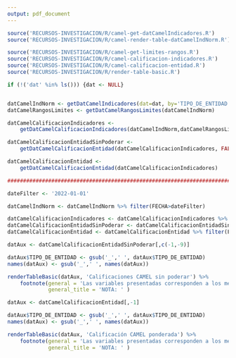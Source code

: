 ```yaml
---
output: pdf_document
---
```


<!-- FUNCIONES NECESARIAS -->
```r
source('RECURSOS-INVESTIGACION/R/camel-get-datCamelIndicadores.R')
source('RECURSOS-INVESTIGACION/R/camel-render-table-datCamelIndNorm.R')

source('RECURSOS-INVESTIGACION/R/camel-get-limites-rangos.R')
source('RECURSOS-INVESTIGACION/R/camel-calificacion-indicadores.R')
source('RECURSOS-INVESTIGACION/R/camel-calificacion-entidad.R')
source('RECURSOS-INVESTIGACION/R/render-table-basic.R')

if (!('dat' %in% ls())) {dat <- NULL}


datCamelIndNorm <- getDatCamelIndicadores(dat=dat, by='TIPO_DE_ENTIDAD')
datCamelRangosLimites <- getDatCamelRangosLimites(datCamelIndNorm)

datCamelCalificacionIndicadores <-
    getDatCamelCalificacionIndicadores(datCamelIndNorm,datCamelRangosLimites)

datCamelCalificacionEntidadSinPoderar <- 
    getDatCamelCalificacionEntidad(datCamelCalificacionIndicadores, FALSE)

datCamelCalificacionEntidad <- 
    getDatCamelCalificacionEntidad(datCamelCalificacionIndicadores)

#########################################################################

dateFilter <- '2022-01-01'

datCamelIndNorm <- datCamelIndNorm %>% filter(FECHA>dateFilter)

datCamelCalificacionIndicadores <- datCamelCalificacionIndicadores %>% filter(FECHA>dateFilter)
datCamelCalificacionEntidadSinPoderar <- datCamelCalificacionEntidadSinPoderar %>% filter(FECHA>dateFilter)
datCamelCalificacionEntidad <- datCamelCalificacionEntidad %>% filter(FECHA>dateFilter)

```


\subsection*{Anexo 4 - Calificaciones CAMEL}

\subsubsection*{Calificaciones CAMEL sin ponderar}
```r
datAux <- datCamelCalificacionEntidadSinPoderar[,c(-1,-9)]

datAux$TIPO_DE_ENTIDAD <- gsub('_',' ', datAux$TIPO_DE_ENTIDAD)
names(datAux) <- gsub('_',' ', names(datAux))

renderTableBasic(datAux, 'Calificaciones CAMEL sin poderar') %>% 
    footnote(general = 'Las variables presentadas corresponden a los meses contenidos de la gestión 2022.',
             general_title = 'NOTA: ' )
```



\newpage
\subsubsection*{Calificación CAMEL ponderada}

```r
datAux <- datCamelCalificacionEntidad[,-1]

datAux$TIPO_DE_ENTIDAD <- gsub('_',' ', datAux$TIPO_DE_ENTIDAD)
names(datAux) <- gsub('_',' ', names(datAux))

renderTableBasic(datAux, 'Calificación CAMEL ponderada') %>% 
    footnote(general = 'Las variables presentadas corresponden a los meses contenidos de la gestión 2022.',
             general_title = 'NOTA: ' )
```
